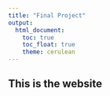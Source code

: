 ```yaml
---
title: "Final Project"
output:
  html_document:
    toc: true
    toc_float: true
    theme: cerulean
---
```


## This is the website